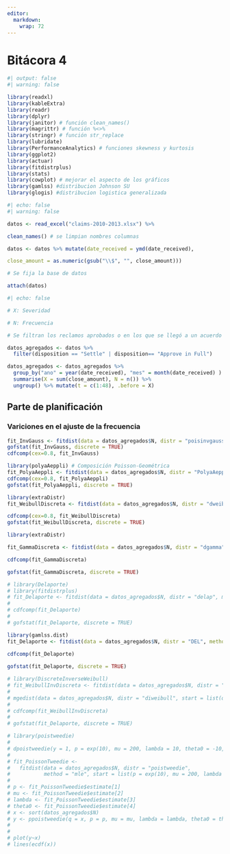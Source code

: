 ```yaml
---
editor: 
  markdown: 
    wrap: 72
---
```


# Bitácora 4


```r
#| output: false
#| warning: false

library(readxl)
library(kableExtra)
library(readr)
library(dplyr)
library(janitor) # función clean_names()
library(magrittr) # función %<>%
library(stringr) # función str_replace
library(lubridate)
library(PerformanceAnalytics) # funciones skewness y kurtosis
library(ggplot2)
library(actuar)
library(fitdistrplus)
library(stats)
library(cowplot) # mejorar el aspecto de los gráficos
library(gamlss) #distribucion Johnson SU
library(glogis) #distribucion logistica generalizada
```

```r
#| echo: false
#| warning: false

datos <- read_excel("claims-2010-2013.xlsx") %>%

clean_names() # se limpian nombres columnas

datos <- datos %>% mutate(date_received = ymd(date_received),

close_amount = as.numeric(gsub("\\$", "", close_amount)))

# Se fija la base de datos

attach(datos)
```

```r
#| echo: false

# X: Severidad

# N: Frecuencia

# Se filtran los reclamos aprobados o en los que se llegó a un acuerdo

datos_agregados <- datos %>% 
  filter(disposition == "Settle" | disposition== "Approve in Full")

datos_agregados <- datos_agregados %>% 
  group_by("ano" = year(date_received), "mes" = month(date_received) ) %>% 
  summarise(X = sum(close_amount), N = n()) %>%
  ungroup() %>% mutate(t = c(1:48), .before = X)

```

## Parte de planificación

### Variciones en el ajuste de la frecuencia

```r
fit_InvGauss <- fitdist(data = datos_agregados$N, distr = "poisinvgauss", method = "mle",  start = list(mean = 50, shape = 10))
gofstat(fit_InvGauss, discrete = TRUE)
cdfcomp(cex=0.8, fit_InvGauss)
```

```r
library(polyaAeppli) # Composición Poisson-Geométrica
fit_PolyaAeppli <- fitdist(data = datos_agregados$N, distr = "PolyaAeppli", method = "mle",  start = list(lambda = 10, prob = 0.3), lower = c(0,0), upper = c(Inf,1))
cdfcomp(cex=0.8, fit_PolyaAeppli)
gofstat(fit_PolyaAeppli, discrete = TRUE)
```

```r
library(extraDistr)
fit_WeibullDiscreta <- fitdist(data = datos_agregados$N, distr = "dweibull", method = "mle",  start = list(shape1 = 0.2, shape2 = 1), lower = c(0,0), upper = c(1,Inf))

cdfcomp(cex=0.8, fit_WeibullDiscreta)
gofstat(fit_WeibullDiscreta, discrete = TRUE)

```
```r
library(extraDistr)

fit_GammaDiscreta <- fitdist(data = datos_agregados$N, distr = "dgamma", method = "mle",  start = list(shape=100, scale=32), lower = c(0,0), upper = c(Inf,Inf))

cdfcomp(fit_GammaDiscreta)

gofstat(fit_GammaDiscreta, discrete = TRUE)
```

```r
# library(Delaporte)
# library(fitdistrplus)
# fit_Delaporte <- fitdist(data = datos_agregados$N, distr = "delap", method = "mle",  start = list(alpha = 3, beta = 4, lambda = 10), lower = c(0,0,0), upper = c(Inf,Inf,Inf))
# 
# cdfcomp(fit_Delaporte)
# 
# gofstat(fit_Delaporte, discrete = TRUE)
```


```r
library(gamlss.dist)
fit_Delaporte <- fitdist(data = datos_agregados$N, distr = "DEL", method = "mle",  start = list(mu = 265, sigma = 75, nu = 0.6), lower = c(0,0,0), upper = c(Inf,Inf,1))

cdfcomp(fit_Delaporte)
 
gofstat(fit_Delaporte, discrete = TRUE)
```


```r
# library(DiscreteInverseWeibull)
# fit_WeibullInvDiscreta <- fitdist(data = datos_agregados$N, distr = "diweibull", method = "mle", start = list(q=2.806039e-70, beta=9.828215e-01 ), lower = c(0,0), upper = c(1,Inf))
# 
# mgedist(data = datos_agregados$N, distr = "diweibull", start = list(q=0.9, beta=0.54), lower = c(0,0), upper = c(1,Inf))
# 
# cdfcomp(fit_WeibullInvDiscreta)
#  
# gofstat(fit_Delaporte, discrete = TRUE)
```


```r
# library(poistweedie)
# 
# dpoistweedie(y = 1, p = exp(10), mu = 200, lambda = 10, theta0 = -10, log = F)
# 
# fit_PoissonTweedie <- 
#   fitdist(data = datos_agregados$N, distr = "poistweedie",
#           method = "mle", start = list(p = exp(10), mu = 200, lambda = 10, theta0 = -10), lower=c(1,0,0,-Inf), upper=c(Inf, Inf, Inf, 0), control = list(trace=1, maxit = 10000))
# 
# p <- fit_PoissonTweedie$estimate[1]
# mu <- fit_PoissonTweedie$estimate[2]
# lambda <- fit_PoissonTweedie$estimate[3]
# theta0 <- fit_PoissonTweedie$estimate[4]
# x <- sort(datos_agregados$N)
# y <- ppoistweedie(q = x, p = p, mu = mu, lambda = lambda, theta0 = theta0 , log = FALSE, lower.tail = TRUE)
# 
# 
# plot(y~x)
# lines(ecdf(x))
```

